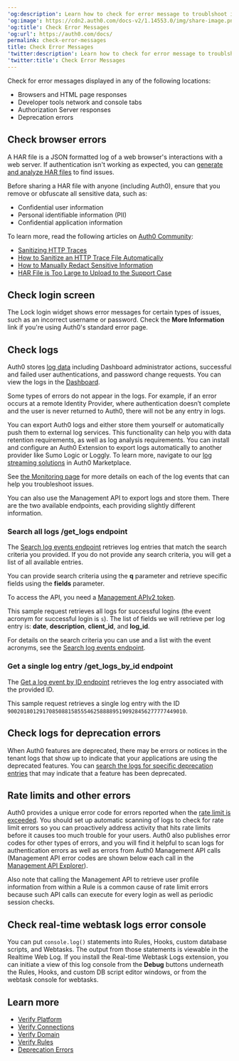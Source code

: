 ---
'og:description': Learn how to check for error message to troublshoot issues
'og:image': https://cdn2.auth0.com/docs-v2/1.14553.0/img/share-image.png
'og:title': Check Error Messages
'og:url': https://auth0.com/docs/
permalink: check-error-messages
title: Check Error Messages
'twitter:description': Learn how to check for error message to troublshoot issues
'twitter:title': Check Error Messages
---
Check for error messages displayed in any of the following locations:

* Browsers and HTML page responses
* Developer tools network and console tabs
* <Tooltip tip="Authorization Server: Centralized server that contributes to defining the boundaries of a user’s access. For example, your authorization server can control the data, tasks, and features available to a user." cta="View Glossary" href="/docs/glossary?term=Authorization+Server">Authorization Server</Tooltip> responses
* Deprecation errors

## Check browser errors

A HAR file is a JSON formatted log of a web browser's interactions with a web server. If authentication isn't working as expected, you can [generate and analyze HAR files](/docs/troubleshoot/troubleshooting-tools/generate-and-analyze-har-files) to find issues.

<Warning>

Before sharing a HAR file with anyone (including Auth0), ensure that you remove or obfuscate all sensitive data, such as:

* Confidential user information
* Personal identifiable information (PII)
* Confidential application information

To learn more, read the following articles on [Auth0 Community](https://community.auth0.com):

* [Sanitizing HTTP Traces](https://community.auth0.com/t/sanitizing-http-traces/119488)
* [How to Sanitize an HTTP Trace File Automatically](https://community.auth0.com/t/how-to-sanitize-a-http-trace-file-automatically/120583)
* [How to Manually Redact Sensitive Information](https://community.auth0.com/t/how-to-manually-redact-sensitive-information/122554)
* [HAR File is Too Large to Upload to the Support Case](https://community.auth0.com/t/har-file-is-too-large-to-upload-to-the-support-case/122488)

</Warning>

## Check login screen

The Lock login widget shows error messages for certain types of issues, such as an incorrect username or password. Check the **More Information** link if you're using Auth0's standard error page.

## Check logs

Auth0 stores [log data](/docs/deploy-monitor/logs) including Dashboard administrator actions, successful and failed user authentications, and password change requests. You can view the logs in the [Dashboard](https://manage.auth0.com/#/logs).

Some types of errors do not appear in the logs. For example, if an error occurs at a remote <Tooltip tip="Identity Provider (IdP): Service that stores and manages digital identities." cta="View Glossary" href="/docs/glossary?term=Identity+Provider">Identity Provider</Tooltip>, where authentication doesn’t complete and the user is never returned to Auth0, there will not be any entry in logs.

You can export Auth0 logs and either store them yourself or automatically push them to external log services. This functionality can help you with data retention requirements, as well as log analysis requirements. You can install and configure an Auth0 Extension to export logs automatically to another provider like Sumo Logic or Loggly. To learn more, navigate to our [log streaming solutions](https://marketplace.auth0.com/features/log-streaming) in Auth0 Marketplace.

<Callout icon="file-lines" color="#0EA5E9" iconType="regular">

See [the Monitoring page](/docs/deploy-monitor/monitor) for more details on each of the log events that can help you troubleshoot issues.

</Callout>

You can also use the <Tooltip tip="Management API: A product to allow customers to perform administrative tasks." cta="View Glossary" href="/docs/glossary?term=Management+API">Management API</Tooltip> to export logs and store them. There are the two available endpoints, each providing slightly different information.

### Search all logs /get_logs endpoint

The [Search log events endpoint](https://auth0.com/docs/api/management/v2#!/Logs/get_logs) retrieves log entries that match the search criteria you provided. If you do not provide any search criteria, you will get a list of all available entries.

You can provide search criteria using the **q** parameter and retrieve specific fields using the **fields** parameter.

To access the API, you need a [Management APIv2 token](https://auth0.com/docs/api/management/v2/tokens).

This sample request retrieves all logs for successful logins (the event acronym for successful login is `s`). The list of fields we will retrieve per log entry is: **date**, **description**, **client_id**, and **log_id**.

For details on the search criteria you can use and a list with the event acronyms, see the [Search log events endpoint](https://auth0.com/docs/api/management/v2#!/Logs/get_logs).

### Get a single log entry /get_logs_by_id endpoint

The [Get a log event by ID endpoint](https://auth0.com/docs/api/management/v2#!/Logs/get_logs_by_id) retrieves the log entry associated with the provided ID.

This sample request retrieves a single log entry with the ID `90020180129170850881585554625888895190928456277777449010`.

## Check logs for deprecation errors

When Auth0 features are deprecated, there may be errors or notices in the tenant logs that show up to indicate that your applications are using the deprecated features. You can [search the logs for specific deprecation entries](/docs/troubleshoot/basic-issues/check-deprecation-errors) that may indicate that a feature has been deprecated.

## Rate limits and other errors

Auth0 provides a unique error code for errors reported when the [rate limit is exceeded](/docs/troubleshoot/customer-support/operational-policies/rate-limit-policy). You should set up automatic scanning of logs to check for rate limit errors so you can proactively address activity that hits rate limits before it causes too much trouble for your users. Auth0 also publishes error codes for other types of errors, and you will find it helpful to scan logs for authentication errors as well as errors from Auth0 Management API calls (Management API error codes are shown below each call in the [Management API Explorer](https://auth0.com/docs/api/management/v2)).

Also note that calling the Management API to retrieve user profile information from within a Rule is a common cause of rate limit errors because such API calls can execute for every login as well as periodic session checks.

## Check real-time webtask logs error console

You can put `console.log()` statements into Rules, Hooks, custom database scripts, and Webtasks. The output from those statements is viewable in the Realtime Web Log. If you install the Real-time Webtask Logs extension, you can initiate a view of this log console from the **Debug** buttons underneath the Rules, Hooks, and custom DB script editor windows, or from the webtask console for webtasks.

## Learn more

* [Verify Platform](/docs/troubleshoot/basic-issues/verify-platform)
* [Verify Connections](/docs/troubleshoot/basic-issues/verify-connections)
* [Verify Domain](/docs/troubleshoot/basic-issues/verify-domain)
* [Verify Rules](/docs/troubleshoot/basic-issues/verify-rules)
* [Deprecation Errors](/docs/troubleshoot/basic-issues/check-deprecation-errors)